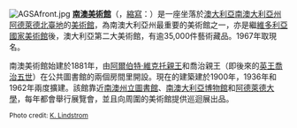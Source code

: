 [[File:AGSAfront.jpg|center]]
'''[[南澳美術館|南澳美術館]]'''（{{lang|en|'''A'''rt '''G'''allery of '''S'''outh '''A'''ustralia}}，[[縮寫|縮寫]]：{{lang|en|'''AGSA'''}}）是一座坐落於[[澳大利亞|澳大利亞]][[南澳大利亞州|南澳大利亞州]][[阿德萊德|阿德萊德]][[北臺地|北臺地]]的[[美術館|美術館]]，為南澳大利亞州最重要的美術館之一，亦是繼[[維多利亞國家美術館|維多利亞國家美術館]]後，澳大利亞第二大美術館，有逾35,000件藝術藏品。1967年取現名。

南澳美術館始建於1881年，由[[阿爾伯特·維克托親王|阿爾伯特·維克托親王]]和喬治親王（即後來的[[喬治五世_(英國)|英王喬治五世]]）在公共圖書館的兩個房間里開設。現在的建築建於1900年，1936年和1962年兩度擴建。該館靠近[[南澳州立圖書館|南澳州立圖書館]]、[[南澳大利亞博物館|南澳大利亞博物館]]和[[阿德萊德大學|阿德萊德大學]]，每年都會舉行展覽會，並且向周圍的美術館提供巡迴展出品。

<small>Photo credit: [[:en:User::Kajinoz|K. Lindstrom]]</small><br>